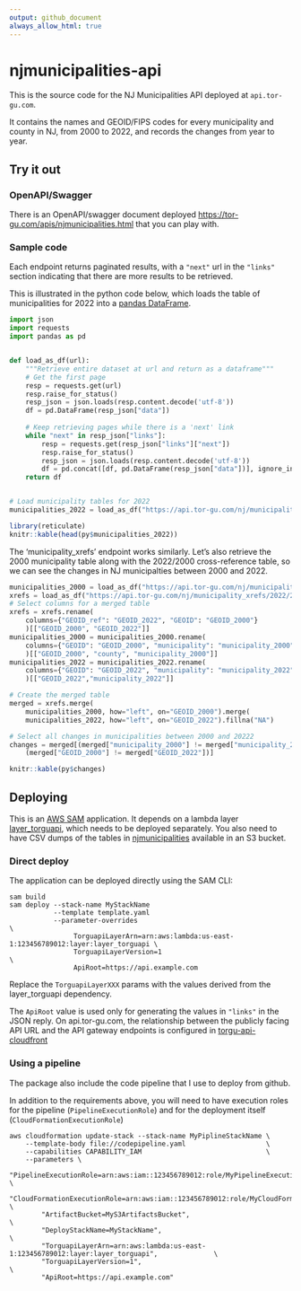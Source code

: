 ```yaml
---
output: github_document
always_allow_html: true
---
```


# njmunicipalities-api

This is the source code for the NJ Municipalities API deployed at `api.tor-gu.com`.

It contains the names and GEOID/FIPS codes for every municipality and county in NJ, from 2000 to 2022, and records the changes from year to year.

## Try it out

### OpenAPI/Swagger
There is an OpenAPI/swagger document deployed [https://tor-gu.com/apis/njmunicipalities.html](here)
that you can play with.


### Sample code
Each endpoint returns paginated results, with a `"next"` url in the `"links"` section 
indicating that there are more results to be retrieved.

This is illustrated in the python code below, which loads the table of municipalities for 2022 
into a [pandas DataFrame](https://pandas.pydata.org/docs/reference/api/pandas.DataFrame.html).
```python
import json
import requests
import pandas as pd


def load_as_df(url):
	"""Retrieve entire dataset at url and return as a dataframe"""
    # Get the first page
	resp = requests.get(url)
	resp.raise_for_status()
	resp_json = json.loads(resp.content.decode('utf-8'))
	df = pd.DataFrame(resp_json["data"])
    
    # Keep retrieving pages while there is a 'next' link
	while "next" in resp_json["links"]:
		resp = requests.get(resp_json["links"]["next"])
		resp.raise_for_status()
		resp_json = json.loads(resp.content.decode('utf-8'))
		df = pd.concat([df, pd.DataFrame(resp_json["data"])], ignore_index = True)
	return df


# Load municipality tables for 2022
municipalities_2022 = load_as_df("https://api.tor-gu.com/nj/municipalities/2022")
```
```r
library(reticulate)
knitr::kable(head(py$municipalities_2022))
```

The 'municipality_xrefs' endpoint works similarly. Let's also retrieve the 2000 municipality 
table along with the 2022/2000 cross-reference table, so we can see the changes in NJ 
municipalties between 2000 and 2022.
```python
municipalities_2000 = load_as_df("https://api.tor-gu.com/nj/municipalities/2000")
xrefs = load_as_df("https://api.tor-gu.com/nj/municipality_xrefs/2022/2000")
# Select columns for a merged table
xrefs = xrefs.rename(
	columns={"GEOID_ref": "GEOID_2022", "GEOID": "GEOID_2000"}
	)[["GEOID_2000", "GEOID_2022"]]
municipalities_2000 = municipalities_2000.rename(
	columns={"GEOID": "GEOID_2000", "municipality": "municipality_2000"}
	)[["GEOID_2000", "county", "municipality_2000"]]
municipalities_2022 = municipalities_2022.rename(
	columns={"GEOID": "GEOID_2022", "municipality": "municipality_2022"}
	)[["GEOID_2022","municipality_2022"]]

# Create the merged table
merged = xrefs.merge(
	municipalities_2000, how="left", on="GEOID_2000").merge(
	municipalities_2022, how="left", on="GEOID_2022").fillna("NA")

# Select all changes in municipalities between 2000 and 20222
changes = merged[(merged["municipality_2000"] != merged["municipality_2022"]) | 
	(merged["GEOID_2000"] != merged["GEOID_2022"])]
```
```r
knitr::kable(py$changes)
```

## Deploying
This is an [AWS SAM](https://aws.amazon.com/serverless/sam/) application. It depends on a lambda layer
[layer_torguapi](https://github.com/tor-gu/layer_torguapi), which needs to be deployed separately.  You also 
need to have CSV dumps of the tables in [njmunicipalities](https://github.com/tor-gu/njmunicipalities) available
in an S3 bucket.

### Direct deploy
The application can be deployed directly using the SAM CLI:
```
sam build
sam deploy --stack-name MyStackName
           --template template.yaml
           --parameter-overrides                                                            \
                TorguapiLayerArn=arn:aws:lambda:us-east-1:123456789012:layer:layer_torguapi \
                TorguapiLayerVersion=1                                                      \
                ApiRoot=https://api.example.com 
```
Replace the `TorguapiLayerXXX` params with the values derived from the layer_torguapi dependency.

The `ApiRoot` value is used only for generating the values in `"links"` in the JSON reply. On api.tor-gu.com, 
the relationship between the publicly facing API URL and the API gateway endpoints is configured 
in [torgu-api-cloudfront](https://github.com/tor-gu/torgu-api-cloudfront)

### Using a pipeline
The package also include the code pipeline that I use to deploy from github.

In addition to the requirements above, you will need to have execution roles for the 
pipeline (`PipelineExecutionRole`) and for the deployment itself (`CloudFormationExecutionRole`)

```
aws cloudformation update-stack --stack-name MyPiplineStackName \
	--template-body file://codepipeline.yaml 					\
	--capabilities CAPABILITY_IAM								\
	--parameters \
        "PipelineExecutionRole=arn:aws:iam::123456789012:role/MyPipelineExecutionRole",             \
        "CloudFormationExecutionRole=arn:aws:iam::123456789012:role/MyCloudFormationExecutionRole", \
        "ArtifactBucket=MyS3ArtifactsBucket",                                                       \
        "DeployStackName=MyStackName",                                                              \
        "TorguapiLayerArn=arn:aws:lambda:us-east-1:123456789012:layer:layer_torguapi",              \
        "TorguapiLayerVersion=1",                                                                   \
        "ApiRoot=https://api.example.com"
```
